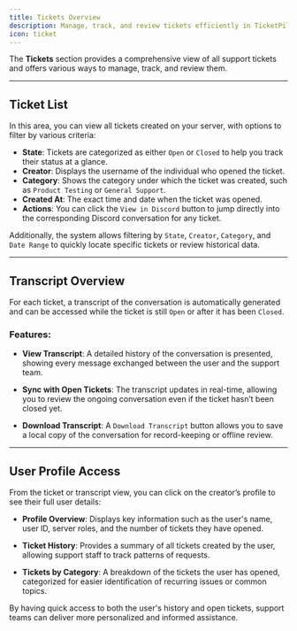 ```yaml
---
title: Tickets Overview
description: Manage, track, and review tickets efficiently in TicketPilot.
icon: ticket
---
```


The **Tickets** section provides a comprehensive view of all support tickets and offers various ways to manage, track, and review them.

---

## Ticket List

In this area, you can view all tickets created on your server, with options to filter by various criteria:

- **State**: Tickets are categorized as either `Open` or `Closed` to help you track their status at a glance.
- **Creator**: Displays the username of the individual who opened the ticket.
- **Category**: Shows the category under which the ticket was created, such as `Product Testing` or `General Support`.
- **Created At**: The exact time and date when the ticket was opened.
- **Actions**: You can click the `View in Discord` button to jump directly into the corresponding Discord conversation for any ticket.

Additionally, the system allows filtering by `State`, `Creator`, `Category`, and `Date Range` to quickly locate specific tickets or review historical data.

---

## Transcript Overview

For each ticket, a transcript of the conversation is automatically generated and can be accessed while the ticket is still `Open` or after it has been `Closed`. 

### Features:

- **View Transcript**: A detailed history of the conversation is presented, showing every message exchanged between the user and the support team.
  
- **Sync with Open Tickets**: The transcript updates in real-time, allowing you to review the ongoing conversation even if the ticket hasn’t been closed yet.
  
- **Download Transcript**: A `Download Transcript` button allows you to save a local copy of the conversation for record-keeping or offline review.

---

## User Profile Access

From the ticket or transcript view, you can click on the creator’s profile to see their full user details:

- **Profile Overview**: Displays key information such as the user's name, user ID, server roles, and the number of tickets they have opened.
  
- **Ticket History**: Provides a summary of all tickets created by the user, allowing support staff to track patterns of requests.
  
- **Tickets by Category**: A breakdown of the tickets the user has opened, categorized for easier identification of recurring issues or common topics.

By having quick access to both the user's history and open tickets, support teams can deliver more personalized and informed assistance.